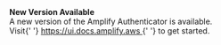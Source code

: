<Callout warning={true}>
  <b>New Version Available</b>
  <br />
  A new version of the Amplify Authenticator is available.
  <br />
  Visit{' '}
  <a href="https://ui.docs.amplify.aws/react/components/authenticator" rel="noopener noreferrer" target="_blank">
    https://ui.docs.amplify.aws
  </a>{' '}
  to get started.
</Callout>
